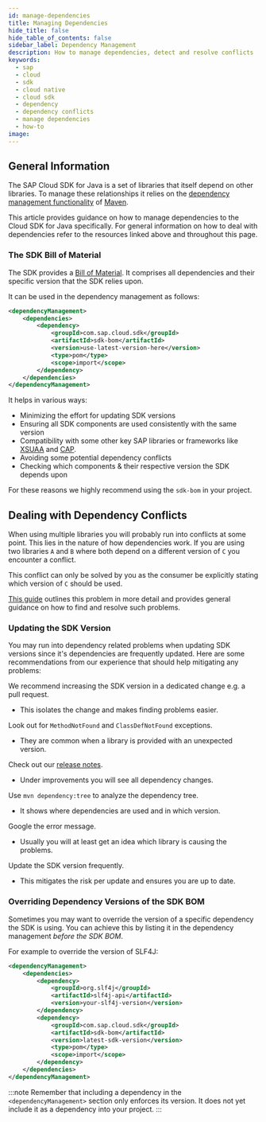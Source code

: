 ```yaml
---
id: manage-dependencies
title: Managing Dependencies
hide_title: false
hide_table_of_contents: false
sidebar_label: Dependency Management
description: How to manage dependencies, detect and resolve conflicts
keywords:
  - sap
  - cloud
  - sdk
  - cloud native
  - cloud sdk
  - dependency
  - dependency conflicts
  - manage dependencies
  - how-to
image:
---
```


## General Information

The SAP Cloud SDK for Java is a set of libraries that itself depend on other libraries.
To manage these relationships it relies on the [dependency management functionality](https://maven.apache.org/guides/introduction/introduction-to-dependency-mechanism.html) of [Maven](https://maven.apache.org/index.html).

This article provides guidance on how to manage dependencies to the Cloud SDK for Java specifically.
For general information on how to deal with dependencies refer to the resources linked above and throughout this page.

### The SDK Bill of Material

The SDK provides a [Bill of Material](https://dzone.com/articles/the-bill-of-materials-in-maven).
It comprises all dependencies and their specific version that the SDK relies upon.

It can be used in the dependency management as follows:

<!-- vale off -->

```xml
<dependencyManagement>
    <dependencies>
        <dependency>
            <groupId>com.sap.cloud.sdk</groupId>
            <artifactId>sdk-bom</artifactId>
            <version>use-latest-version-here</version>
            <type>pom</type>
            <scope>import</scope>
        </dependency>
    </dependencies>
</dependencyManagement>
```

<!-- vale on -->

It helps in various ways:

- Minimizing the effort for updating SDK versions
- Ensuring all SDK components are used consistently with the same version
- Compatibility with some other key SAP libraries or frameworks like [XSUAA](https://github.com/SAP/cloud-security-xsuaa-integration) and [CAP](https://cap.cloud.sap/docs/).
- Avoiding some potential dependency conflicts
- Checking which components & their respective version the SDK depends upon

For these reasons we highly recommend using the `sdk-bom` in your project.

## Dealing with Dependency Conflicts

When using multiple libraries you will probably run into conflicts at some point.
This lies in the nature of how dependencies work.
If you are using two libraries `A` and `B` where both depend on a different version of `C` you encounter a conflict.

This conflict can only be solved by you as the consumer be explicitly stating which version of `C` should be used.

[This guide](https://dzone.com/articles/solving-dependency-conflicts-in-maven) outlines this problem in more detail and provides general guidance on how to find and resolve such problems.

### Updating the SDK Version

You may run into dependency related problems when updating SDK versions since it's dependencies are frequently updated.
Here are some recommendations from our experience that should help mitigating any problems:

We recommend increasing the SDK version in a dedicated change e.g. a pull request.

- This isolates the change and makes finding problems easier.

Look out for `MethodNotFound` and `ClassDefNotFound` exceptions.

- They are common when a library is provided with an unexpected version.

Check out our [release notes](../release-notes.mdx).

- Under improvements you will see all dependency changes.

Use `mvn dependency:tree` to analyze the dependency tree.

- It shows where dependencies are used and in which version.

Google the error message.

- Usually you will at least get an idea which library is causing the problems.

Update the SDK version frequently.

- This mitigates the risk per update and ensures you are up to date.

### Overriding Dependency Versions of the SDK BOM

Sometimes you may want to override the version of a specific dependency the SDK is using.
You can achieve this by listing it in the dependency management _before the SDK BOM_.

For example to override the version of SLF4J:

<!-- vale off -->

```xml
<dependencyManagement>
    <dependencies>
        <dependency>
            <groupId>org.slf4j</groupId>
            <artifactId>slf4j-api</artifactId>
            <version>your-slf4j-version</version>
        </dependency>
        <dependency>
            <groupId>com.sap.cloud.sdk</groupId>
            <artifactId>sdk-bom</artifactId>
            <version>latest-sdk-version</version>
            <type>pom</type>
            <scope>import</scope>
        </dependency>
    </dependencies>
</dependencyManagement>
```

<!-- vale on -->

:::note
Remember that including a dependency in the `<dependencyManagement>` section only enforces its version.
It does not yet include it as a dependency into your project.
:::

